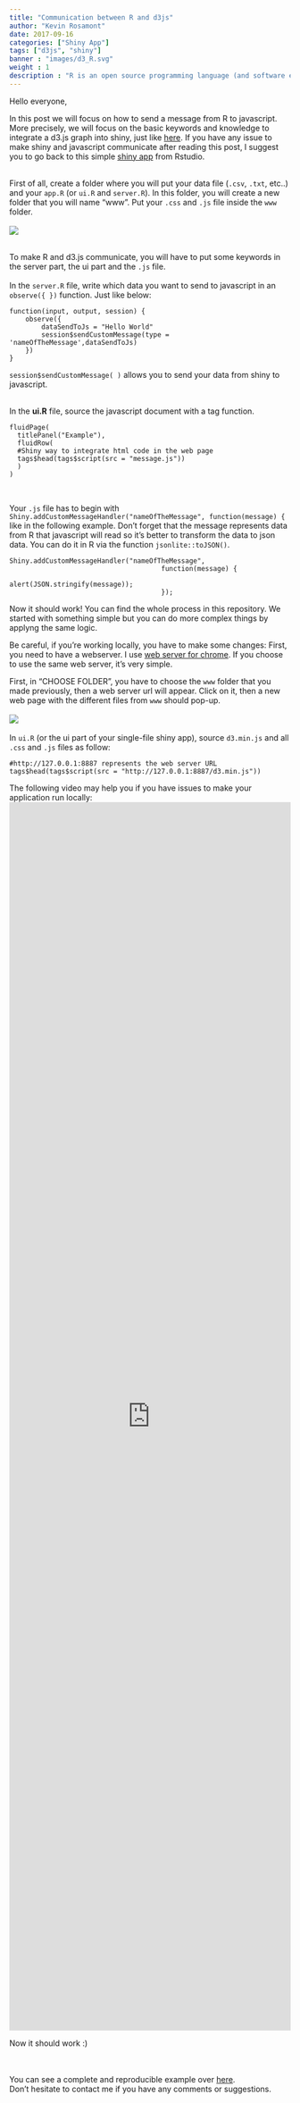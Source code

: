 ```yaml
---
title: "Communication between R and d3js"
author: "Kevin Rosamont"
date: 2017-09-16
categories: ["Shiny App"]
tags: ["d3js", "shiny"]
banner : "images/d3_R.svg"
weight : 1
description : "R is an open source programming language (and software environment) for statistical computing and D3 is a JavaScript library for producing dynamic, interactive data visualizations in web browsers. Hence we can combine both of them to make great web applications."
---
```


Hello everyone,

In this post we will focus on how to send a message from R to javascript. More precisely, we will focus on the basic keywords and knowledge to
integrate a d3.js graph into shiny, just like [here](http://51.254.215.145:3838/shiny-fret/).
If you have any issue to make shiny and javascript communicate after reading this post, I suggest
you to go back to this simple [shiny app](http://shiny.rstudio.com/gallery/server-to-client-custom-messages.html)
from Rstudio.<br><br>

First of all, create a folder where you will put your data file (`.csv`, `.txt`, etc..) and your
`app.R` (or `ui.R` and `server.R`). In this folder,  you will create a new folder that you will name "www". Put your `.css` and `.js` file inside the `www` folder. <br><br>
<img src="/img/folder_www.png" style = "max-width:100%;"> <br><br>

To make R and d3.js communicate, you will have to put some keywords in the server part, the ui part and the `.js` file.<br><br>
In the `server.R` file, write which data you want to send to javascript in an `observe({ })` function. Just like below:

```
function(input, output, session) {
    observe({
        dataSendToJs = "Hello World"
        session$sendCustomMessage(type = 'nameOfTheMessage',dataSendToJs)
    })
}
```

`session$sendCustomMessage( )` allows you to send your data from shiny to javascript. <br><br>

In the **ui.R** file, source the javascript document with a tag function.

```
fluidPage(
  titlePanel("Example"),
  fluidRow(
  #Shiny way to integrate html code in the web page
  tags$head(tags$script(src = "message.js"))
  )
)
```

<br>

Your `.js` file has to begin with `Shiny.addCustomMessageHandler("nameOfTheMessage", function(message) {` like in the following example.
Don't forget that the message represents data from R that javascript will read so it's better to transform the data to json data. You can do it in R via the function `jsonlite::toJSON()`.

```
Shiny.addCustomMessageHandler("nameOfTheMessage",
                                      function(message) {
                                              alert(JSON.stringify(message));
                                      });
```

Now it should work! You can find the whole process in this repository. We started with something simple but you can do more complex things by applyng the same logic.

Be careful, if you're working locally, you have to make some changes:
First, you need to have a webserver. I use [web server for chrome](https://chrome.google.com/webstore/detail/web-server-for-chrome/ofhbbkphhbklhfoeikjpcbhemlocgigb?hl=en).
If you choose to use the same web server, it's very simple. <br>

First, in "CHOOSE FOLDER", you have to choose the `www` folder that you made previously, then a web server url will appear.
Click on it, then a new web page with the different files from `www` should pop-up.<br><br>
<img src="/image/webserver_source.png" style = "max-width:100%;"> <br><br>
In `ui.R` (or the ui part of your single-file shiny app), source `d3.min.js` and all `.css` and `.js` files as follow:

```
#http://127.0.0.1:8887 represents the web server URL
tags$head(tags$script(src = "http://127.0.0.1:8887/d3.min.js"))
```
The following video may help you if you have issues to make your application run locally:
<iframe width="100%" height="100%" src="https://www.youtube.com/embed/GHRZaiYh2Ac" frameborder="0" allowfullscreen style = "max-width:100%; height:55vh;"></iframe>

Now it should work :)

<br><br>
You can see a complete and reproducible example over [here](https://github.com/woozaa/fret_Lux).<br>
Don't hesitate to contact me if you have any comments or suggestions.
